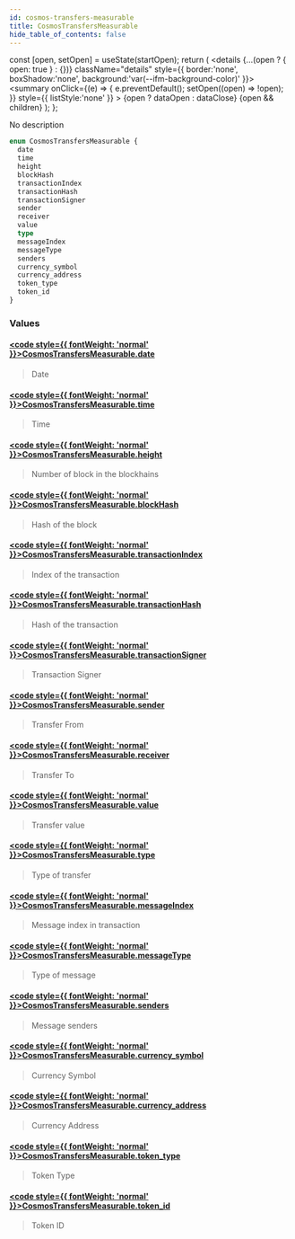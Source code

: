 ```yaml
---
id: cosmos-transfers-measurable
title: CosmosTransfersMeasurable
hide_table_of_contents: false
---
```







  const [open, setOpen] = useState(startOpen);
  return (
    <details {...(open ? { open: true } : {})} className="details" style={{ border:'none', boxShadow:'none', background:'var(--ifm-background-color)' }}>
      <summary
        onClick={(e) => {
          e.preventDefault();
          setOpen((open) => !open);
        }}
        style={{ listStyle:'none' }}
      >
      {open ? dataOpen : dataClose}
      </summary>
      {open && children}
    </details>
  );
};








No description


```graphql
enum CosmosTransfersMeasurable {
  date
  time
  height
  blockHash
  transactionIndex
  transactionHash
  transactionSigner
  sender
  receiver
  value
  type
  messageIndex
  messageType
  senders
  currency_symbol
  currency_address
  token_type
  token_id
}
```




### Values

#### [<code style={{ fontWeight: 'normal' }}>CosmosTransfersMeasurable.<b>date</b></code>](#)  
> 
> 
> Date
> 

#### [<code style={{ fontWeight: 'normal' }}>CosmosTransfersMeasurable.<b>time</b></code>](#)  
> 
> 
> Time
> 

#### [<code style={{ fontWeight: 'normal' }}>CosmosTransfersMeasurable.<b>height</b></code>](#)  
> 
> 
> Number of block in the blockhains
> 

#### [<code style={{ fontWeight: 'normal' }}>CosmosTransfersMeasurable.<b>blockHash</b></code>](#)  
> 
> 
> Hash of the block
> 

#### [<code style={{ fontWeight: 'normal' }}>CosmosTransfersMeasurable.<b>transactionIndex</b></code>](#)  
> 
> 
> Index of the transaction
> 

#### [<code style={{ fontWeight: 'normal' }}>CosmosTransfersMeasurable.<b>transactionHash</b></code>](#)  
> 
> 
> Hash of the transaction
> 

#### [<code style={{ fontWeight: 'normal' }}>CosmosTransfersMeasurable.<b>transactionSigner</b></code>](#)  
> 
> 
> Transaction Signer
> 

#### [<code style={{ fontWeight: 'normal' }}>CosmosTransfersMeasurable.<b>sender</b></code>](#)  
> 
> 
> Transfer From
> 

#### [<code style={{ fontWeight: 'normal' }}>CosmosTransfersMeasurable.<b>receiver</b></code>](#)  
> 
> 
> Transfer To
> 

#### [<code style={{ fontWeight: 'normal' }}>CosmosTransfersMeasurable.<b>value</b></code>](#)  
> 
> 
> Transfer value
> 

#### [<code style={{ fontWeight: 'normal' }}>CosmosTransfersMeasurable.<b>type</b></code>](#)  
> 
> 
> Type of transfer
> 

#### [<code style={{ fontWeight: 'normal' }}>CosmosTransfersMeasurable.<b>messageIndex</b></code>](#)  
> 
> 
> Message index in transaction
> 

#### [<code style={{ fontWeight: 'normal' }}>CosmosTransfersMeasurable.<b>messageType</b></code>](#)  
> 
> 
> Type of message
> 

#### [<code style={{ fontWeight: 'normal' }}>CosmosTransfersMeasurable.<b>senders</b></code>](#)  
> 
> 
> Message senders
> 

#### [<code style={{ fontWeight: 'normal' }}>CosmosTransfersMeasurable.<b>currency_symbol</b></code>](#)  
> 
> 
> Currency Symbol
> 

#### [<code style={{ fontWeight: 'normal' }}>CosmosTransfersMeasurable.<b>currency_address</b></code>](#)  
> 
> 
> Currency Address
> 

#### [<code style={{ fontWeight: 'normal' }}>CosmosTransfersMeasurable.<b>token_type</b></code>](#)  
> 
> 
> Token Type
> 

#### [<code style={{ fontWeight: 'normal' }}>CosmosTransfersMeasurable.<b>token_id</b></code>](#)  
> 
> 
> Token ID
> 



